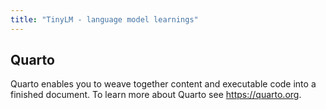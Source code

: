 ```yaml
---
title: "TinyLM - language model learnings"
---
```


## Quarto

Quarto enables you to weave together content and executable code into a finished document. To learn more about Quarto see <https://quarto.org>.
